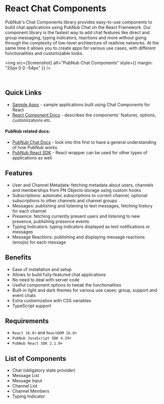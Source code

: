 
<Meta title="Introduction/About" />

# React Chat Components

PubNub's Chat Components library provides easy-to-use components to build chat applications using
PubNub Chat on the React Framework. Our component library is the fastest way to add chat features
like direct and group messaging, typing indicators, reactions and more without going through the
complexity of low-level architecture of realtime networks. At the same time it allows you to create
apps for various use cases, with different functionalities and customizable looks.

<img src={Screenshot} alt="PubNub Chat Components" style={{ margin: "20px 0 0 -54px" }} />

<br />

## Quick Links

- [Sample Apps](https://pubnub.github.io/react-chat-components/samples) - sample applications built
  using Chat Components for React
- [React Component Docs](https://pubnub.github.io/react-chat-components/docs) - describes the
  components' features, options, customizations etc.

#### PubNub related docs:

- [PubNub Chat Docs](https://www.pubnub.com/docs/chat/overview) - look into this first to have a
  general understanding of how PubNub works
- [PubNub React SDK](https://www.pubnub.com/docs/chat/react/setup) - React wrapper can be used for
  other types of applications as well

## Features

- User and Channel Metadata: fetching metadata about users, channels and memberships from PN Objects
  storage using custom hooks
- Subscriptions: automatic subscriptions to current channel, optional subscriptions to other
  channels and channel groups
- Messages: publishing and listening to text messages, fetching history for each channel
- Presence: fetching currently present users and listening to new presence, publishing presence
  events
- Typing Indicators: typing indicators displayed as text notifications or messages
- Message Reactions: publishing and displaying message reactions (emojis) for each message

## Benefits

- Ease of installation and setup
- Allows to build fully-featured chat applications
- No need to deal with server code
- Useful component options to tweak the functionalities
- Built-in light and dark themes for various use cases: group, support and event chats
- Extra customization with CSS variables
- TypeScript support

## Requirements

- `React 16.8+` and `ReactDOM 16.8+`
- `PubNub JavaScript SDK 4.29+`
- `PubNub React SDK 2.1.0+`

## List of Components

- Chat (obligatory state provider)
- Message List
- Message Input
- Channel List
- Channel Members
- Typing Indicator
